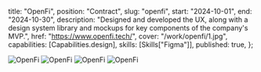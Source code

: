 
  title: "OpenFi",
  position: "Contract",
  slug: "openfi",
  start: "2024-10-01",
  end: "2024-10-30",
  description:
    "Designed and developed the UX, along with a design system library and mockups for key components of the company's MVP.",
  href: "https://www.openfi.tech/",
  cover: "/work/openfi/1.jpg",
  capabilities: [Capabilities.design],
  skills: [Skills["Figma"]],
  published: true,
};

![OpenFi](/work/openfi/1.jpg "")
![OpenFi](/work/openfi/2.jpg "")
![OpenFi](/work/openfi/3.jpg "")
![OpenFi](/work/openfi/4.jpg "")
